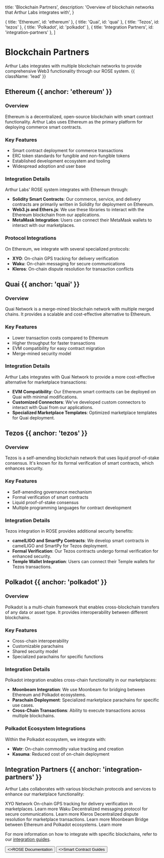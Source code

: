 
  title: 'Blockchain Partners',
  description: 'Overview of blockchain networks that Arthur Labs integrates with',
}

  { title: 'Ethereum', id: 'ethereum' },
  { title: 'Quai', id: 'quai' },
  { title: 'Tezos', id: 'tezos' },
  { title: 'Polkadot', id: 'polkadot' },
  { title: 'Integration Partners', id: 'integration-partners' },
]

<HeroPattern />

# Blockchain Partners

Arthur Labs integrates with multiple blockchain networks to provide comprehensive Web3 functionality through our ROSE system. {{ className: 'lead' }}

## Ethereum {{ anchor: 'ethereum' }}

<div className="not-prose mb-10 mt-5 grid grid-cols-1 gap-8 border-t border-zinc-900/5 pt-10 dark:border-white/5 sm:grid-cols-2">
  <div>
    <h3 className="text-sm font-semibold text-zinc-900 dark:text-white">Overview</h3>
    <p className="mt-1 text-sm text-zinc-600 dark:text-zinc-400">
      Ethereum is a decentralized, open-source blockchain with smart contract functionality. Arthur Labs uses Ethereum as the primary platform for deploying commerce smart contracts.
    </p>
  </div>
  <div>
    <h3 className="text-sm font-semibold text-zinc-900 dark:text-white">Key Features</h3>
    <ul className="mt-1 list-inside list-disc text-sm text-zinc-600 dark:text-zinc-400">
      <li>Smart contract deployment for commerce transactions</li>
      <li>ERC token standards for fungible and non-fungible tokens</li>
      <li>Established development ecosystem and tooling</li>
      <li>Widespread adoption and user base</li>
    </ul>
  </div>
</div>

### Integration Details

Arthur Labs' ROSE system integrates with Ethereum through:

- **Solidity Smart Contracts**: Our commerce, service, and delivery contracts are primarily written in Solidity for deployment on Ethereum.
- **Web3.js and Ethers.js**: We use these libraries to interact with the Ethereum blockchain from our applications.
- **MetaMask Integration**: Users can connect their MetaMask wallets to interact with our marketplaces.

### Protocol Integrations

On Ethereum, we integrate with several specialized protocols:

- **XYO**: On-chain GPS tracking for delivery verification
- **Waku**: On-chain messaging for secure communications
- **Kleros**: On-chain dispute resolution for transaction conflicts

## Quai {{ anchor: 'quai' }}

<div className="not-prose mb-10 mt-5 grid grid-cols-1 gap-8 border-t border-zinc-900/5 pt-10 dark:border-white/5 sm:grid-cols-2">
  <div>
    <h3 className="text-sm font-semibold text-zinc-900 dark:text-white">Overview</h3>
    <p className="mt-1 text-sm text-zinc-600 dark:text-zinc-400">
      Quai Network is a merge-mined blockchain network with multiple merged chains. It provides a scalable and cost-effective alternative to Ethereum.
    </p>
  </div>
  <div>
    <h3 className="text-sm font-semibold text-zinc-900 dark:text-white">Key Features</h3>
    <ul className="mt-1 list-inside list-disc text-sm text-zinc-600 dark:text-zinc-400">
      <li>Lower transaction costs compared to Ethereum</li>
      <li>Higher throughput for faster transactions</li>
      <li>EVM compatibility for easy contract migration</li>
      <li>Merge-mined security model</li>
    </ul>
  </div>
</div>

### Integration Details

Arthur Labs integrates with Quai Network to provide a more cost-effective alternative for marketplace transactions:

- **EVM Compatibility**: Our Ethereum smart contracts can be deployed on Quai with minimal modifications.
- **Customized Connectors**: We've developed custom connectors to interact with Quai from our applications.
- **Specialized Marketplace Templates**: Optimized marketplace templates for Quai deployment.

## Tezos {{ anchor: 'tezos' }}

<div className="not-prose mb-10 mt-5 grid grid-cols-1 gap-8 border-t border-zinc-900/5 pt-10 dark:border-white/5 sm:grid-cols-2">
  <div>
    <h3 className="text-sm font-semibold text-zinc-900 dark:text-white">Overview</h3>
    <p className="mt-1 text-sm text-zinc-600 dark:text-zinc-400">
      Tezos is a self-amending blockchain network that uses liquid proof-of-stake consensus. It's known for its formal verification of smart contracts, which enhances security.
    </p>
  </div>
  <div>
    <h3 className="text-sm font-semibold text-zinc-900 dark:text-white">Key Features</h3>
    <ul className="mt-1 list-inside list-disc text-sm text-zinc-600 dark:text-zinc-400">
      <li>Self-amending governance mechanism</li>
      <li>Formal verification of smart contracts</li>
      <li>Liquid proof-of-stake consensus</li>
      <li>Multiple programming languages for contract development</li>
    </ul>
  </div>
</div>

### Integration Details

Tezos integration in ROSE provides additional security benefits:

- **camelLIGO and SmartPy Contracts**: We develop smart contracts in camelLIGO and SmartPy for Tezos deployment.
- **Formal Verification**: Our Tezos contracts undergo formal verification for enhanced security.
- **Temple Wallet Integration**: Users can connect their Temple wallets for Tezos transactions.

## Polkadot {{ anchor: 'polkadot' }}

<div className="not-prose mb-10 mt-5 grid grid-cols-1 gap-8 border-t border-zinc-900/5 pt-10 dark:border-white/5 sm:grid-cols-2">
  <div>
    <h3 className="text-sm font-semibold text-zinc-900 dark:text-white">Overview</h3>
    <p className="mt-1 text-sm text-zinc-600 dark:text-zinc-400">
      Polkadot is a multi-chain framework that enables cross-blockchain transfers of any data or asset type. It provides interoperability between different blockchains.
    </p>
  </div>
  <div>
    <h3 className="text-sm font-semibold text-zinc-900 dark:text-white">Key Features</h3>
    <ul className="mt-1 list-inside list-disc text-sm text-zinc-600 dark:text-zinc-400">
      <li>Cross-chain interoperability</li>
      <li>Customizable parachains</li>
      <li>Shared security model</li>
      <li>Specialized parachains for specific functions</li>
    </ul>
  </div>
</div>

### Integration Details

Polkadot integration enables cross-chain functionality in our marketplaces:

- **Moonbeam Integration**: We use Moonbeam for bridging between Ethereum and Polkadot ecosystems.
- **Parachain Deployment**: Specialized marketplace parachains for specific use cases.
- **Cross-Chain Transactions**: Ability to execute transactions across multiple blockchains.

### Polkadot Ecosystem Integrations

Within the Polkadot ecosystem, we integrate with:

- **Watr**: On-chain commodity value tracking and creation
- **Kasuma**: Reduced cost of on-chain deployment

## Integration Partners {{ anchor: 'integration-partners' }}

Arthur Labs collaborates with various blockchain protocols and services to enhance our marketplace functionality:

<div className="not-prose mt-8 grid grid-cols-1 gap-6 sm:grid-cols-2">
  <Card>
    <Card.Title>XYO Network</Card.Title>
    <Card.Description>
      On-chain GPS tracking for delivery verification in marketplaces.
    </Card.Description>
    <Card.Cta>Learn more</Card.Cta>
  </Card>
  <Card>
    <Card.Title>Waku</Card.Title>
    <Card.Description>
      Decentralized messaging protocol for secure communications.
    </Card.Description>
    <Card.Cta>Learn more</Card.Cta>
  </Card>
  <Card>
    <Card.Title>Kleros</Card.Title>
    <Card.Description>
      Decentralized dispute resolution for marketplace transactions.
    </Card.Description>
    <Card.Cta>Learn more</Card.Cta>
  </Card>
  <Card>
    <Card.Title>Moonbeam</Card.Title>
    <Card.Description>
      Bridge between Ethereum and Polkadot ecosystems.
    </Card.Description>
    <Card.Cta>Learn more</Card.Cta>
  </Card>
</div>

For more information on how to integrate with specific blockchains, refer to our [integration guides](/guides/smart-contracts).

<div className="not-prose mt-8 flex gap-4">
  <Button href="/docs/internal-systems/rose" variant="text">
    <>ROSE Documentation</>
  </Button>
  <Button href="/guides/smart-contracts" variant="text">
    <>Smart Contract Guides</>
  </Button>
</div>